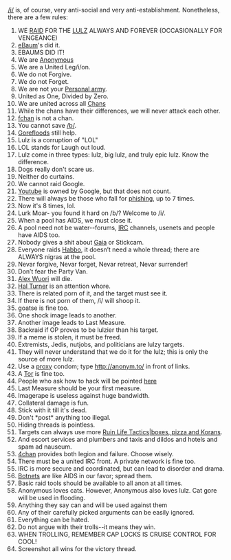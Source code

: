 [[/i/]] is, of course, very anti-social and very anti-establishment. Nonetheless, there are a few rules:

#WE [[RAID]] FOR THE [[LULZ]] ALWAYS AND FOREVER (OCCASIONALLY FOR VENGEANCE)
#[[eBaum]]'s did it.
#EBAUMS DID IT!
#We are [[Anonymous]]
#We are a United Leg/i/on.
#We do not Forgive.
#We do not Forget.
#We are not your [[Personal army]].
#United as One, Divided by Zero.
#We are united across all [[Chan]]s
#While the chans have their differences, we will never attack each other.
#[[fchan]] is not a chan.
#You cannot save [[/b/]].
#[[Gore]]floods still help.
#Lulz is a corruption of "LOL"
#LOL stands for Laugh out loud.
#Lulz come in three types: lulz, big lulz, and truly epic lulz. Know the difference.
#Dogs really don't scare us.
#Neither do curtains.
#We cannot raid Google.
#[[Youtube]] is owned by Google, but that does not count.
#There will always be those who fall for [[phishing]], up to 7 times.
#Now it's 8 times, lol.
#Lurk Moar- you found it hard on /b/? Welcome to /i/.
#When a pool has AIDS, we must close it.
#A pool need not be water--forums, [[IRC]] channels, usenets and people have AIDS too.
#Nobody gives a shit about [[Gaia]] or Stickcam.
#Everyone raids [[Habbo]], it doesn’t need a whole thread; there are ALWAYS nigras at the pool.
#Nevar forgive, Nevar forget, Nevar retreat, Nevar surrender!
#Don’t fear the Party Van.
#[[Alex Wuori]] will die.
#[[Hal Turner]] is an attention whore.
#There is related porn of it, and the target must see it.
#If there is not porn of them, /i/ will shoop it.
#goatse is fine too.
#One shock image leads to another.
#Another image leads to Last Measure.
#Backraid if OP proves to be lulzier than his target.
#If a meme is stolen, it must be freed.
#Extremists, Jedis, nutjobs, and politicians are lulzy targets.
#They will never understand that we do it for the lulz; this is only the source of more lulz.
#Use a [[proxy]] condom; type http://anonym.to/ in front of links.
#A [[Tor]] is fine too.
#People who ask how to hack will be pointed [http://anonhelp.on.nimp.org/tutorials?query=relatedterm here]
#Last Measure should be your first measure.
#Imagerape is useless against huge bandwidth.
#Collateral damage is fun.
#Stick with it till it's dead.
#Don't *post* anything too illegal.
#Hiding threads is pointless.
#Targets can always use more [[|Ruin Life Tactics|boxes, pizza and Korans]].
#And escort services and plumbers and taxis and dildos and hotels and spam ad nauseum.
#[[4chan]] provides both legion and failure. Choose wisely.
#There must be a united IRC front. A private network is fine too.
#IRC is more secure and coordinated, but can lead to disorder and drama.
#[[Botnets]] are like AIDS in our favor; spread them.
#Basic raid tools should be available to all anon at all times.
#Anonymous loves cats. However, Anonymous also loves lulz. Cat gore will be used in flooding.
#Anything they say can and will be used against them
#Any of their carefully picked arguments can be easily ignored.
#Everything can be hated.
#Do not argue with their trolls--it means they win.
#WHEN TROLLING, REMEMBER CAP LOCKS IS CRUISE CONTROL FOR COOL!
#Screenshot all wins for the victory thread.